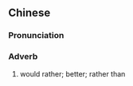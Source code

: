==Chinese==
{{zh-forms|s=毋宁|alt=無寧}}

===Pronunciation===
{{zh-pron
|m=wú寧
|c=mou4 ning4
|cat=adv
}}

===Adverb===
{{zh-adv}}

# would rather; better; rather than
